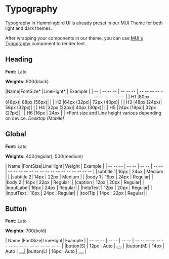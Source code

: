 <!-- Typography.stories.mdx -->


<Meta title="Style/Typography" />

# Typography
Typography in Hummingbird UI is already preset in our MUI Theme for both light and dark themes.

After wrapping your components in our theme, you can use [MUI's Typography](https://mui.com/material-ui/api/typography/) component to render text.

## Heading

**Font:** Lato

**Weights:** 900(black)

|Name|FontSize*  |LineHight*  | Example                                                                           |
| -- | -- -- --  | -- -- --   |  -- -- -- -- -- -- -- -- -- -- -- -- -- -- -- -- -- -- -- -- -- -- -- -- -- -- -- |
| H1 |80px (48px)| 88px (56px)| <TypographyTextBox type="h1" text="The quick brown fox jumps over ..." />         |
| H2 |64px (32px)| 72px (40px)| <TypographyTextBox type="h2" text="The quick brown fox jumps over the lazy ..." />|
| H3 |48px (24px)| 56px (32px)| <TypographyTextBox type="h3" text="The quick brown fox jumps over the lazy dog" />|
| H4 |32px (22px)| 40px (30px)| <TypographyTextBox type="h4" text="The quick brown fox jumps over the lazy dog" />|
| H5 |24px (19px)| 32px (27px)| <TypographyTextBox type="h5" text="The quick brown fox jumps over the lazy dog" />|
| H6 |16px       | 24px       | <TypographyTextBox type="h6" text="The quick brown fox jumps over the lazy dog" />|
*Font size and Line height various depending on device.   _Desktop (Mobile)_


## Global

**Font:** Lato

**Weights:** 400(regular), 500(medium)

| Name     |FontSize|LineHight| Weight | Example                                         |
| -- -- -- | -- --  | -- --   | -- --  | -- -- -- -- -- -- -- -- -- -- -- -- -- -- -- -- |
|subtitle 1| 16px   | 24px    | Medium | <TypographyTextBox type="subtitle1" text="The quick brown fox jumps over the lazy dog" /> |
|subtitle 2| 14px   | 22px    | Medium | <TypographyTextBox type="subtitle2" text="The quick brown fox jumps over the lazy dog" /> |
|body 1    | 16px   | 24px    | Regular| <TypographyTextBox type="body1" text="The quick brown fox jumps over the lazy dog" />     |
|body 2    | 14px   | 22px    | Regular| <TypographyTextBox type="body2" text="The quick brown fox jumps over the lazy dog" />     |
|caption   | 12px   | 20px    | Regular| <TypographyTextBox type="caption" text="The quick brown fox jumps over the lazy dog" />   |
|inputLabel| 16px   | 24px    | Regular| <TypographyTextBox type="inputLabel" text="The quick brown fox jumps over the lazy dog" />|
|helpText  | 12px   | 20px    | Regular| <TypographyTextBox type="helpText" text="The quick brown fox jumps over the lazy dog" />  |
|inputText | 16px   | 24px    | Regular| <TypographyTextBox type="inputText" text="The quick brown fox jumps over the lazy dog" /> |
|toolTip   | 14px   | 22px    | Regular| <TypographyTextBox type="toolTip" text="The quick brown fox jumps over the lazy dog" />   |

## Button

**Font:** Lato

**Weights:** 700(bold)

| Name     |FontSize|LineHight| Example                                         |
| -- -- -- | -- --  | -- --   | -- -- -- -- -- -- -- -- -- -- -- -- -- -- -- -- |
|button(S) | 12px   | Auto    | <button> <TypographyTextBox type="buttonLarge" text="brown fox " /></button> |
|button(M) | 14px   | Auto    | <button> <TypographyTextBox type="buttonMedium" text="brown fox " /></button>|
|button(L) | 16px   | Auto    | <button> <TypographyTextBox type="buttonSmall" text="brown fox " /></button> |